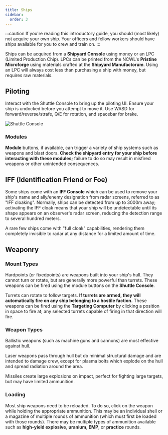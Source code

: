 ```yaml
---
title: Ships
sidebar:
  order: 3
---
```


<ShipWeapon weaponID="ShuttleGunExhumer" num="1" />

:::caution
If you're reading this introductory guide, you should (most likely) not acquire your own ship. Your officers and fellow workers should have ships available for you to crew and train on.
:::

Ships can be acquired from a **Shipyard Console** using money or an LPC (Limited Production Chip). LPCs can be printed from the NCWL's **Pristine Microforge** using materials crafted at the **Shipyard Manufactorum**. Using an LPC will always cost less than purchasing a ship with money, but requires raw materials.

## Piloting

Interact with the Shuttle Console to bring up the piloting UI. Ensure your ship is undocked before you attempt to move it. Use WASD for forward/reverse/strafe, Q/E for rotation, and spacebar for brake.

![Shuttle Console](../../../assets/images/shuttle-console.png)

### Modules

**Module** buttons, if available, can trigger a variety of ship systems such as weapons and blast doors. **Check the shipyard entry for your ship before interacting with these modules;** failure to do so may result in misfired weapons or other unintended consequences.


## IFF (Identification Friend or Foe)

Some ships come with an **IFF Console** which can be used to remove your ship's name and ally/enemy designation from radar screens, referred to as "IFF cloaking". Normally, ships can be detected from up to 3000m away; activating the IFF cloak means that your ship will be undetectable until its shape appears on an observer's radar screen, reducing the detection range to several hundred meters.

A rare few ships come with "full cloak" capabilities, rendering them completely invisible to radar at any distance for a limited amount of time.


## Weaponry

### Mount Types

Hardpoints (or fixedpoints) are weapons built into your ship's hull. They cannot turn or rotate, but are generally more powerful than turrets. These weapons can be fired using the module buttons on the **Shuttle Console**.

Turrets can rotate to follow targets. **If turrets are armed, they will automatically fire on any ship belonging to a hostile faction.** These weapons can be fired using the **Targeting Computer** by clicking a position in space to fire at; any selected turrets capable of firing in that direction will fire.

### Weapon Types 

Ballistic weapons (such as machine guns and cannons) are most effective against hull.

Laser weapons pass through hull but do minimal structural damage and are intended to damage crew, except for plasma bolts which explode on the hull and spread radiation around the area.

Missiles create large explosions on impact, perfect for fighting large targets, but may have limited ammunition.

### Loading

Most ship weapons need to be reloaded. To do so, click on the weapon while holding the appropriate ammunition. This may be an individual shell or a magazine of multiple rounds of ammunition (which must first be loaded with those rounds). There may be multiple types of ammunition available such as **high-yield explosive**, **uranium**, **EMP**, or **practice** rounds.